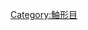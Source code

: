 {{catmore}}
{{commonscat|Platycephaloidei}}
{{wikispecies|Platycephaloidei}}
[[Category:鮋形目|Category:鮋形目]]